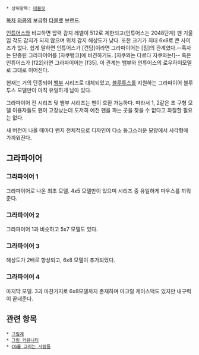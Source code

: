  * 상위항목: [[태블릿]]

[[목차]]
[[와콤]]의 보급형 [[타블렛]] 브랜드.

[[인튜어스]]와 비교하면 압력 감지 레벨이 512로 제한되고(인튜어스는 2048단계) 펜 기울임 각도 감지가 되지 않으며 위치 감지 해상도가 낮다. 또한 크기가 최대 6x8로 큰 사이즈가 없다. 쉽게 말하면 인튜어스가 [건담]이라면 그라파이어는 [짐]의 관계였다.--혹자는 단종된 그라파이어를 [자쿠탱크]에 비견하기도. [자쿠와는 다르다 자쿠와는!]-- 혹은 인튜어스가 [f22]라면 그라파이어는 [f35]. 이 관계는 뱀부와 인튜어스의 로우하이모델로 그대로 이어진다.

현재는 거의 단종되어 [[뱀부]] 시리즈로 대체되었고, [[블루투스]]를 지원하는 그라파이어 블루투스 모델만이 아직 유일하게 남아 있다.

그라파이어 전 시리즈 및 뱀부 시리즈는 펜이 호환 가능하다. 따라서 1, 2같은 초 구형 모델 이용자들도 펜이 고장났는데 도저히 예전 펜을 파는 곳을 찾을 수 없다고 좌절할 필요는 없다.

새 버전이 나올 때마다 왠지 전체적으로 디자인이 다소 둥그스러운 모양에서 사각형에 가까워진다.

== 그라파이어 ==
=== 그라파이어 1 ===
그라파이어로 나온 최초 모델. 4x5 모델만이 있으며 시리즈 중 유일하게 마우스를 끼워 준다.

=== 그라파이어 2 ===
그라파이어 1과 비슷하고 5x7 모델도 있다.

=== 그라파이어 3 ===
해상도가 2배로 향상되고, 6x8 모델이 추가되었다.

=== 그라파이어 4 ===
마지막 모델. 3과 마찬가지로 6x8모델까지 존재하며 아크릴 케이스덕도 있지만 내구력이 끝내준다.

== 관련 항목 ==
 * [[그림계]]
 * [[그림 커뮤니티]]
 * [[CG를 그리는 사람들]]
